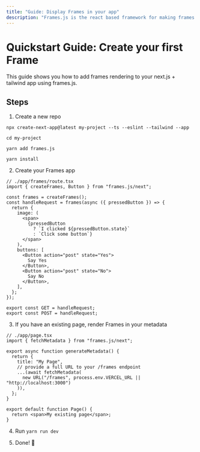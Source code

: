 ```yaml
---
title: "Guide: Display Frames in your app"
description: "Frames.js is the react based framework for making frames. Debugger included."
---
```


# Quickstart Guide: Create your first Frame

This guide shows you how to add frames rendering to your next.js + tailwind app using frames.js.

## Steps

1. Create a new repo

`npx create-next-app@latest my-project --ts --eslint --tailwind --app`

`cd my-project`

`yarn add frames.js`

`yarn install`

2. Create your Frames app

```tsx filename="// ./app/frames/route.tsx"
// ./app/frames/route.tsx
import { createFrames, Button } from "frames.js/next";

const frames = createFrames();
const handleRequest = frames(async ({ pressedButton }) => {
  return {
    image: (
      <span>
        {pressedButton
          ? `I clicked ${pressedButton.state}`
          : `Click some button`}
      </span>
    ),
    buttons: [
      <Button action="post" state="Yes">
        Say Yes
      </Button>,
      <Button action="post" state="No">
        Say No
      </Button>,
    ],
  };
});

export const GET = handleRequest;
export const POST = handleRequest;
```

3. If you have an existing page, render Frames in your metadata

```tsx filename="// ./app/page.tsx"
// ./app/page.tsx
import { fetchMetadata } from "frames.js/next";

export async function generateMetadata() {
  return {
    title: "My Page",
    // provide a full URL to your /frames endpoint
    ...(await fetchMetadata(
      new URL("/frames", process.env.VERCEL_URL || "http://localhost:3000")
    )),
  };
}

export default function Page() {
  return <span>My existing page</span>;
}
```

4. Run `yarn run dev`

5. Done! 🎉

